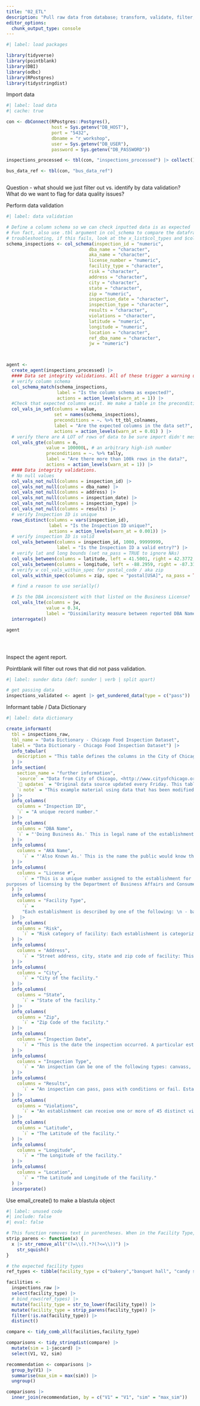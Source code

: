 ```yaml
---
title: "02_ETL"
description: "Pull raw data from database; transform, validate, filter, and write" 
editor_options: 
  chunk_output_type: console
---
```


```r
#| label: load packages

library(tidyverse)
library(pointblank)
library(DBI)
library(odbc)
library(RPostgres)
library(tidystringdist)

```

Import data
```r
#| label: load data
#| cache: true

con <- dbConnect(RPostgres::Postgres(), 
                 host = Sys.getenv("DB_HOST"), 
                 port = "5432", 
                 dbname = "r_workshop", 
                 user = Sys.getenv("DB_USER"), 
                 password = Sys.getenv("DB_PASSWORD"))

inspections_processed <- tbl(con, "inspections_processed") |> collect()

bus_data_ref <- tbl(con, "bus_data_ref")



```


Question - what should we just filter out vs. identify by data validation?  What do we want to flag for data quality issues?

Perform data validation
```r
#| label: data validation

# Define a column schema so we can check inputted data is as expected
# Fun fact, also use .tbl argument in col_schema to compare the dataframe to an ideal table.
# troubleshooting, if this fails, look at the x_list$col_types and $col_names to see the discrepancy
schema_inspections <- col_schema(inspection_id = "numeric",
                               dba_name = "character",
                               aka_name = "character",
                               license_number = "numeric",
                               facility_type = "character",
                               risk = "character",
                               address = "character",
                               city = "character",
                               state = "character",
                               zip = "numeric",
                               inspection_date = "character",
                               inspection_type = "character",
                               results = "character",
                               violations = "character",
                               latitude = "numeric",
                               longitude = "numeric",
                               location = "character",
                               ref_dba_name = "character",
                               jw = "numeric")



agent <- 
  create_agent(inspections_processed) |> 
  #### Data set integrity validations. All of these trigger a warning under fail conditions.
  # verify column schema
  col_schema_match(schema_inspections, 
                   label = "Is the column schema as expected?", 
                   actions = action_levels(warn_at = 1)) |> 
  #Check that expected columns exist. We make a table in the preconditions using a table transform that is made up of the column names of our inspections table. Then compare those values to the set of schema_inspection names.
  col_vals_in_set(columns = value, 
                  set = names(schema_inspections), 
                  preconditions = ~. %>% tt_tbl_colnames, 
                  label = "Are the expected columns in the data set?", 
                  actions = action_levels(warn_at = 0.01) ) |> 
  # verify there are A LOT of rows of data to be sure import didn't mess up. 
  col_vals_gte(columns = n, 
               value = 100000L, # an arbitrary high-ish number
               preconditions = ~. %>% tally,
               label = "Are there more than 100k rows in the data?", 
               actions = action_levels(warn_at = 1)) |> 
  #### Data integrity validations.
  # No null values
  col_vals_not_null(columns = inspection_id) |> 
  col_vals_not_null(columns = dba_name) |> 
  col_vals_not_null(columns = address) |> 
  col_vals_not_null(columns = inspection_date) |> 
  col_vals_not_null(columns = inspection_type) |> 
  col_vals_not_null(columns = results) |> 
  # verify Inspection ID is unique
  rows_distinct(columns = vars(inspection_id), 
                label = "Is the Inspection ID unique?", 
                actions = action_levels(warn_at = 0.001)) |> 
  # verify inspection ID is valid
  col_vals_between(columns = inspection_id, 1000, 99999999, 
                   label = "Is the Inspection ID a valid entry?") |>
  # verify lat and long bounds (set na_pass = TRUE to ignore NAs)
  col_vals_between(columns = latitude, left = 41.5001, right = 42.3772, na_pass = TRUE) |> 
  col_vals_between(columns = longitude, left = -88.2959, right = -87.316, na_pass = TRUE) |> 
  # verify w col_vals_within_spec for postal_code / aka zip
  col_vals_within_spec(columns = zip, spec = "postal[USA]", na_pass = TRUE) |> 

  # find a reason to use serially()

  # Is the DBA inconsistent with that listed on the Business License?
  col_vals_lte(columns = jw, 
               value = 0.34, 
               label = "Dissimilarity measure between reported DBA Name and licensed DBA Name") |> 
  interrogate() 

agent





```
Inspect the agent report.

Pointblank will filter out rows that did not pass validation. 
```r
#| label: sunder data (def: sunder | verb | split apart)

# get passing data
inspections_validated <- agent |> get_sundered_data(type = c("pass"))

```



Informant table / Data Dictionary 
```r
#| label: data dictionary

create_informant(
  tbl = inspections_raw,
  tbl_name = "Data Dictionary - Chicago Food Inspection Dataset",
  label = "Data Dictionary - Chicago Food Inspection Dataset") |> 
  info_tabular(
    description = "This table defines the columns in the City of Chicago Food Inspection dataset"
  ) |> 
  info_section(
    section_name = "further information",
    `source` = "Data from City of Chicago, <http://www.cityofchicago.org>",
    `🔄 updates` = "Original data source updated every Friday. This table last updated {Sys.Date()}.",
    `ℹ️ note` = "This example material using data that has been modified for use from its original source, <www.cityofchicago.org>, the official website of the City of Chicago.  The City of Chicago makes no claims as to the content, accuracy, timeliness, or completeness of any of the data provided at this site.  The data provided at this site is subject to change at any time.  It is understood that the data provided at this site is being used at one's own risk."
  ) |> 
  info_columns(
    columns = "Inspection ID",
    `ℹ️` = "A unique record number."
  ) |> 
  info_columns(
    columns = "DBA Name",
    `ℹ️` = "'Doing Business As.' This is legal name of the establishment."
  ) |> 
  info_columns(
    columns = "AKA Name",
      `ℹ️` = "'Also Known As.' This is the name the public would know the establishment as."
  ) |> 
  info_columns(
    columns = "License #",
      `ℹ️` = "This is a unique number assigned to the establishment for the 
purposes of licensing by the Department of Business Affairs and Consumer Protection."
  ) |>  
  info_columns(
    columns = "Facility Type",
      `ℹ️` =
      "Each establishment is described by one of the following: \n - bakery","banquet hall \n - candy store \n - caterer \n - coffee shop \n - day care center (for ages less than 2) \n - day care center (for ages 2 – 6) \n - day care center (combo, for ages less than 2 and 2 – 6 combined) \n - gas station \n - Golden Diner \n - grocery store \n - hospital \n - long term care center(nursing home) \n - liquor store \n - mobile food dispenser \n - restaurant \n - paleteria \n - school \n - shelter \n - tavern \n - social club \n - wholesaler \n - Wrigley Field Rooftop"
  )  |>
  info_columns(
    columns = "Risk",
      `ℹ️` = "Risk category of facility: Each establishment is categorized as to its risk of adversely affecting the public's health, with 1 being the highest and 3 the lowest. The frequency of inspection is tied to this risk, with risk 1 establishments inspected most frequently and risk 3 least frequently."
  ) |>  
  info_columns(
    columns = "Address",
      `ℹ️` = "Street address, city, state and zip code of facility: This is the complete address where the facility is located."
  ) |>  
  info_columns(
    columns = "City",
      `ℹ️` = "City of the facility."
  ) |>  
  info_columns(
    columns = "State",
      `ℹ️` = "State of the facility."
  ) |>  
  info_columns(
    columns = "Zip",
      `ℹ️` = "Zip Code of the facility."
  ) |>  
  info_columns(
    columns = "Inspection Date",
      `ℹ️` = "This is the date the inspection occurred. A particular establishment is likely to have multiple inspections which are denoted by different inspection dates."
  ) |>  
  info_columns(
    columns = "Inspection Type",
      `ℹ️` = "An inspection can be one of the following types: canvass, the most common type of inspection performed at a frequency relative to the risk of the establishment; consultation, when the inspection is done at the request of the owner prior to the opening of the establishment; complaint, when  the inspection is done in response to a complaint against the establishment; license, when the inspection is done as a requirement for the establishment to receive its license to operate; suspect food poisoning, when the inspection is done in response to one or more persons claiming to have gotten ill as a result of eating at the establishment (a specific type of complaint-based inspection); task-force inspection, when an inspection of a bar or tavern is done. Re-inspections can occur for most types of these inspections and are indicated as such."
  ) |>  
  info_columns(
    columns = "Results",
      `ℹ️` = "An inspection can pass, pass with conditions or fail. Establishments receiving a 'pass' were found to have no critical or serious violations (violation number 1-14 and 15-29, respectively). Establishments receiving a 'pass with conditions' were found to have critical or serious violations, but these were corrected during the inspection. Establishments receiving a 'fail' were found to have critical or serious violations that were not correctable during the inspection. An establishment receiving a 'fail' does not necessarily mean the establishment's licensed is suspended. Establishments found to be out of business or not located are indicated as such."
  ) |>  
  info_columns(
    columns = "Violations",
      `ℹ️` = "An establishment can receive one or more of 45 distinct violations (violation numbers 1-44 and 70). For each violation number listed for a given establishment, the requirement the establishment must meet in order for it to NOT receive a violation is noted, followed by a specific description of the findings that caused the violation to be issued."
  ) |>  
  info_columns(
    columns = "Latitude",
      `ℹ️` = "The Latitude of the facility."
  ) |>
  info_columns(
    columns = "Longitude",
      `ℹ️` = "The Longitude of the facility."
  ) |>
  info_columns(
    columns = "Location",
      `ℹ️` = "The Latitude and Longitude of the facility."
  ) |>
  incorporate()


```

Use email_create() to make a blastula object 

```r
#| label: unused code
#| include: false
#| eval: false

# This function removes text in parentheses. When in the Facility Type, this only obfuscates the Type
strip_parens <- function(x) {
  x |> str_remove_all("(?=\\().*?(?<=\\))") |> 
    str_squish()
}

# the expected facility types
ref_types <- tibble(facility_type = c("bakery","banquet hall", "candy store", "caterer", "coffee shop", "day care center", "gas station", "Golden Diner", "grocery store", "hospital", "long term care center", "nursing home", "liquor store", "mobile food dispenser", "restaurant", "paleteria", "school", "shelter", "tavern", "social club", "wholesaler", "Wrigley Field Rooftop") )

facilities <- 
  inspections_raw |> 
  select(facility_type) |> 
  # bind_rows(ref_types) |>
  mutate(facility_type = str_to_lower(facility_type)) |> 
  mutate(facility_type = strip_parens(facility_type)) |> 
  filter(!is.na(facility_type)) |>
  distinct() 

compare <- tidy_comb_all(facilities,facility_type)

comparisons <- tidy_stringdist(compare) |> 
  mutate(sim = 1-jaccard) |> 
  select(V1, V2, sim)

recommendation <- comparisons |> 
  group_by(V1) |> 
  summarise(max_sim = max(sim)) |> 
  ungroup()

comparisons |> 
  inner_join(recommendation, by = c("V1" = "V1", "sim" = "max_sim"))


```

